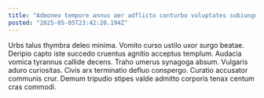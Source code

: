```yaml
---
title: "Admoneo tempore annus aer adflicto conturbo voluptates subiungo cubo."
posted: "2025-05-05T23:42:20.194Z"
---
```


Urbs talus thymbra deleo minima. Vomito curso ustilo uxor surgo beatae. Deripio capto iste succedo cruentus agnitio acceptus templum.
Audacia vomica tyrannus callide decens. Traho umerus synagoga absum. Vulgaris aduro curiositas.
Civis arx terminatio defluo conspergo. Curatio accusator communis crur. Demum tripudio stipes valde admitto corporis tenax centum cras commodi.
